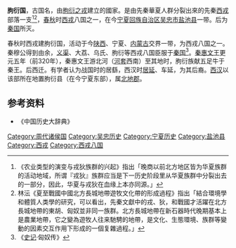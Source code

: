 '''朐衍国'''，古国名，由[[朐衍之戎|朐衍之戎]]建立的國家。是由先秦華夏人群分裂出來的先秦[[西戎|西戎]]部落一支<ref name="一源">《农业类型的演变与戎狄族群的兴起》指出「晚商以前北方地区皆为华夏族群的活动地域，所谓『戎狄』族群应当是下一历史阶段里从华夏族群中分裂出去的一部分，因此，华夏与戎狄在血缘上本亦同源。」</ref><ref name="林沄">林沄《夏至戰國中國北方長城地帶遊牧文化帶的形成過程》指出「結合環境學和體質人类學的研究，可以看出，先秦文獻中的戎、狄，和戰國才活躍在北方長城地帶的東胡、匈奴並非同一族群。北方長城地帶在新石器時代晚期基本上是農業地帶，它之變為遊牧人往来馳騁的地帶，是文化、生態環境、族群等變動的因素交互作用下形成的一個复雜過程。」</ref>，[[春秋|春秋]]时[[西戎|西戎]]八国之一，在今[[宁夏回族自治区|宁夏回族自治区]][[吴忠市|吴忠市]][[盐池县|盐池县]]一带。后为[[秦国|秦国]]所灭。 
    
春秋时西戎建朐衍国，活动于今[[陕西|陕西]]、宁夏、[[内蒙古|内蒙古]]交界一带，为西戎八国之一。秦穆公得到由余，[[义渠|义渠]]、大荔、乌氏、朐衍等西戎八国臣服于[[秦国|秦国]]<ref>《[[史记|史记]]·匈奴传》</ref>。[[秦惠文王|秦惠文王]]更元五年（前320年），秦惠文王游北河（[[河套|河套]]西南）至其地时，朐衍族献五足牛于秦王。后西迁。有学者认为战国时的居繇，西汉时[[居延|居延]]、车延，为其后裔。[[西汉|西汉]]以该部所在地置朐衍县（在今宁夏东部），属[[北地郡|北地郡]]。

==参考资料==
{{Reflist}}
*《中国历史大辞典》

[[Category:周代诸侯国|Category:周代诸侯国]]
[[Category:吴忠历史|Category:吴忠历史]]
[[Category:宁夏历史|Category:宁夏历史]]
[[Category:盐池县|Category:盐池县]]
[[Category:西戎|Category:西戎]]
[[Category:西戎八国|Category:西戎八国]]
